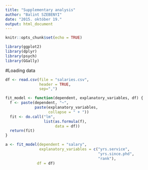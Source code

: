 ```yaml
---
title: "Supplementary analysis"
author: "Balint SZEBENYI"
date: "2015. október 19."
output: html_document
---
```


```r
knitr::opts_chunk$set(echo = TRUE)
```

```r
library(ggplot2)
library(dplyr)
library(psych)
library(GGally)
```

#Loading data
```r
df <- read.csv(file = "salaries.csv",
               header = TRUE,
               sep=",")
```

```r
fit_model <- function(dependent, explanatory_variables, df) {
  f <- paste(dependent, "~",
             paste(explanatory_variables,
                   collapse = " + "))
  fit <- do.call("lm",
                 list(as.formula(f),
                      data = df))
  return(fit)
}
```

```r
a <- fit_model(dependent = "salary",
               explanatory_variables = c("yrs.service",
                                         "yrs.since.phd",
                                         "rank"),
              df = df)
```